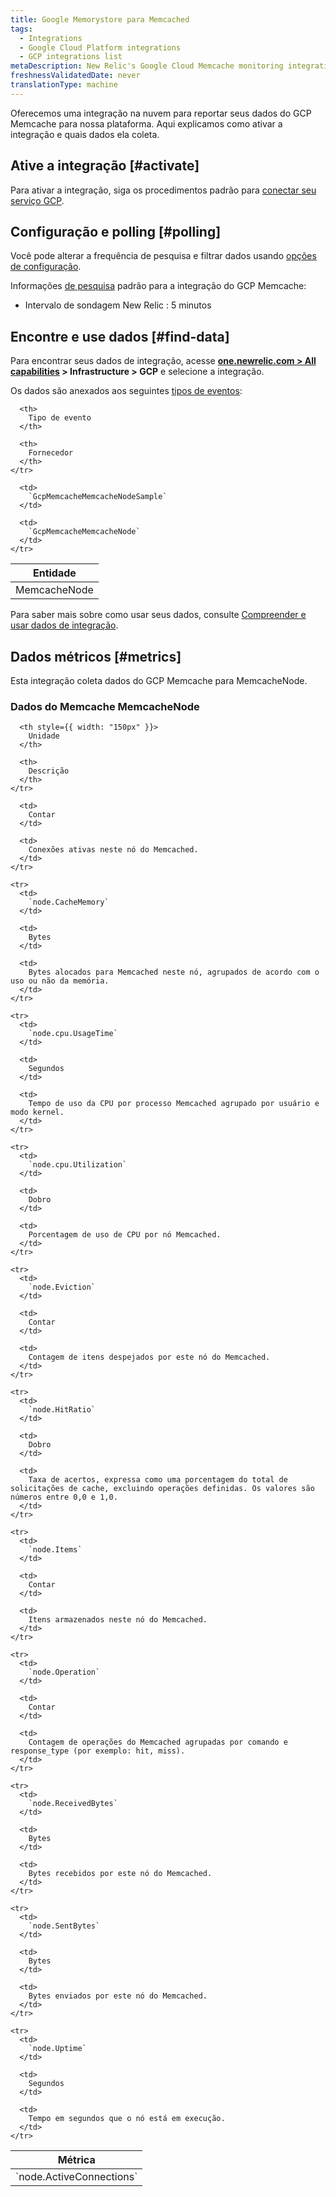 ```yaml
---
title: Google Memorystore para Memcached
tags:
  - Integrations
  - Google Cloud Platform integrations
  - GCP integrations list
metaDescription: New Relic's Google Cloud Memcache monitoring integration.
freshnessValidatedDate: never
translationType: machine
---
```


Oferecemos uma integração na nuvem para reportar seus dados do GCP Memcache para nossa plataforma. Aqui explicamos como ativar a integração e quais dados ela coleta.

## Ative a integração [#activate]

Para ativar a integração, siga os procedimentos padrão para [conectar seu serviço GCP](/docs/connect-google-cloud-platform-services-infrastructure).

## Configuração e polling [#polling]

Você pode alterar a frequência de pesquisa e filtrar dados usando [opções de configuração](/docs/integrations/new-relic-integrations/getting-started/configure-polling-frequency-data-collection-cloud-integrations).

Informações [de pesquisa](/docs/integrations/google-cloud-platform-integrations/getting-started/polling-intervals-gcp-integrations) padrão para a integração do GCP Memcache:

* Intervalo de sondagem New Relic : 5 minutos

## Encontre e use dados [#find-data]

Para encontrar seus dados de integração, acesse <DoNotTranslate>**[one.newrelic.com > All capabilities](https://one.newrelic.com/all-capabilities) > Infrastructure > GCP**</DoNotTranslate> e selecione a integração.

Os dados são anexados aos seguintes [tipos de eventos](/docs/data-apis/understand-data/new-relic-data-types/#event-data):

<table>
  <thead>
    <tr>
      <th>
        Entidade
      </th>

      <th>
        Tipo de evento
      </th>

      <th>
        Fornecedor
      </th>
    </tr>
  </thead>

  <tbody>
    <tr>
      <td>
        MemcacheNode
      </td>

      <td>
        `GcpMemcacheMemcacheNodeSample`
      </td>

      <td>
        `GcpMemcacheMemcacheNode`
      </td>
    </tr>
  </tbody>
</table>

Para saber mais sobre como usar seus dados, consulte [Compreender e usar dados de integração](/docs/infrastructure/integrations/find-use-infrastructure-integration-data).

## Dados métricos [#metrics]

Esta integração coleta dados do GCP Memcache para MemcacheNode.

### Dados do Memcache MemcacheNode

<table>
  <thead>
    <tr>
      <th style={{ width: "275px" }}>
        Métrica
      </th>

      <th style={{ width: "150px" }}>
        Unidade
      </th>

      <th>
        Descrição
      </th>
    </tr>
  </thead>

  <tbody>
    <tr>
      <td>
        `node.ActiveConnections`
      </td>

      <td>
        Contar
      </td>

      <td>
        Conexões ativas neste nó do Memcached.
      </td>
    </tr>

    <tr>
      <td>
        `node.CacheMemory`
      </td>

      <td>
        Bytes
      </td>

      <td>
        Bytes alocados para Memcached neste nó, agrupados de acordo com o uso ou não da memória.
      </td>
    </tr>

    <tr>
      <td>
        `node.cpu.UsageTime`
      </td>

      <td>
        Segundos
      </td>

      <td>
        Tempo de uso da CPU por processo Memcached agrupado por usuário e modo kernel.
      </td>
    </tr>

    <tr>
      <td>
        `node.cpu.Utilization`
      </td>

      <td>
        Dobro
      </td>

      <td>
        Porcentagem de uso de CPU por nó Memcached.
      </td>
    </tr>

    <tr>
      <td>
        `node.Eviction`
      </td>

      <td>
        Contar
      </td>

      <td>
        Contagem de itens despejados por este nó do Memcached.
      </td>
    </tr>

    <tr>
      <td>
        `node.HitRatio`
      </td>

      <td>
        Dobro
      </td>

      <td>
        Taxa de acertos, expressa como uma porcentagem do total de solicitações de cache, excluindo operações definidas. Os valores são números entre 0,0 e 1,0.
      </td>
    </tr>

    <tr>
      <td>
        `node.Items`
      </td>

      <td>
        Contar
      </td>

      <td>
        Itens armazenados neste nó do Memcached.
      </td>
    </tr>

    <tr>
      <td>
        `node.Operation`
      </td>

      <td>
        Contar
      </td>

      <td>
        Contagem de operações do Memcached agrupadas por comando e response_type (por exemplo: hit, miss).
      </td>
    </tr>

    <tr>
      <td>
        `node.ReceivedBytes`
      </td>

      <td>
        Bytes
      </td>

      <td>
        Bytes recebidos por este nó do Memcached.
      </td>
    </tr>

    <tr>
      <td>
        `node.SentBytes`
      </td>

      <td>
        Bytes
      </td>

      <td>
        Bytes enviados por este nó do Memcached.
      </td>
    </tr>

    <tr>
      <td>
        `node.Uptime`
      </td>

      <td>
        Segundos
      </td>

      <td>
        Tempo em segundos que o nó está em execução.
      </td>
    </tr>
  </tbody>
</table>